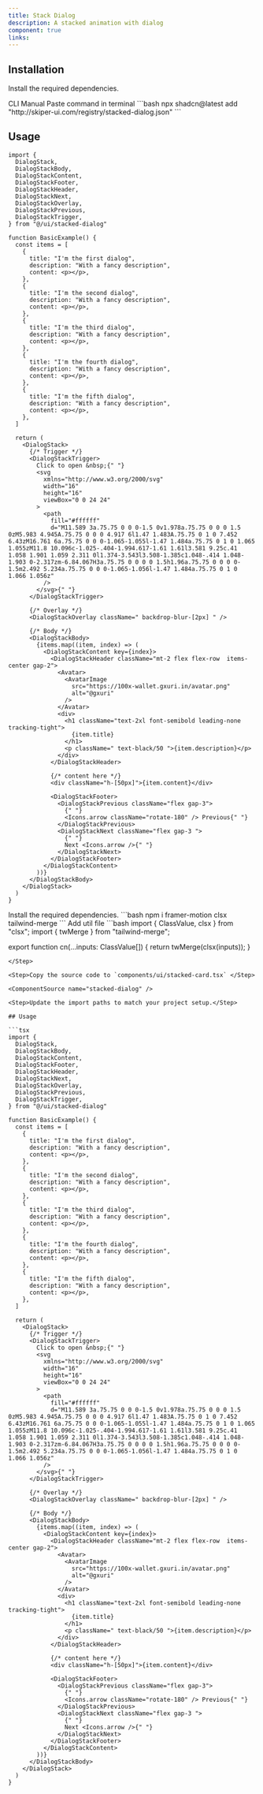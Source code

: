 ```yaml
---
title: Stack Dialog
description: A stacked animation with dialog
component: true
links:
---
```


<ComponentPreview
  name="stacked-dialog-demo"
  className="[&_.preview>[data-orientation=vertical]]:sm:max-w-[70%]"
  description="All variations"
/>

## Installation

Install the required dependencies.

<Tabs defaultValue="cli">

<TabsList>
  <TabsTrigger value="cli">CLI</TabsTrigger>
  <TabsTrigger value="manual">Manual</TabsTrigger>
</TabsList>

<TabsContent value="cli">

<Steps>

<Step>
Paste command in terminal 
```bash
  npx shadcn@latest add "http://skiper-ui.com/registry/stacked-dialog.json"
```
</Step>


## Usage

```tsx
import {
  DialogStack,
  DialogStackBody,
  DialogStackContent,
  DialogStackFooter,
  DialogStackHeader,
  DialogStackNext,
  DialogStackOverlay,
  DialogStackPrevious,
  DialogStackTrigger,
} from "@/ui/stacked-dialog"
```

```tsx
function BasicExample() {
  const items = [
    {
      title: "I'm the first dialog",
      description: "With a fancy description",
      content: <p></p>,
    },
    {
      title: "I'm the second dialog",
      description: "With a fancy description",
      content: <p></p>,
    },
    {
      title: "I'm the third dialog",
      description: "With a fancy description",
      content: <p></p>,
    },
    {
      title: "I'm the fourth dialog",
      description: "With a fancy description",
      content: <p></p>,
    },
    {
      title: "I'm the fifth dialog",
      description: "With a fancy description",
      content: <p></p>,
    },
  ]

  return (
    <DialogStack>
      {/* Trigger */}
      <DialogStackTrigger>
        Click to open &nbsp;{" "}
        <svg
          xmlns="http://www.w3.org/2000/svg"
          width="16"
          height="16"
          viewBox="0 0 24 24"
        >
          <path
            fill="#ffffff"
            d="M11.589 3a.75.75 0 0 0-1.5 0v1.978a.75.75 0 0 0 1.5 0zM5.983 4.945A.75.75 0 0 0 4.917 6l1.47 1.483A.75.75 0 1 0 7.452 6.43zM16.761 6a.75.75 0 0 0-1.065-1.055l-1.47 1.484a.75.75 0 1 0 1.065 1.055zM11.8 10.096c-1.025-.404-1.994.617-1.61 1.61l3.581 9.25c.41 1.058 1.901 1.059 2.311 0l1.374-3.543l3.508-1.385c1.048-.414 1.048-1.903 0-2.317zm-6.84.067H3a.75.75 0 0 0 0 1.5h1.96a.75.75 0 0 0 0-1.5m2.492 5.234a.75.75 0 0 0-1.065-1.056l-1.47 1.484a.75.75 0 1 0 1.066 1.056z"
          />
        </svg>{" "}
      </DialogStackTrigger>

      {/* Overlay */}
      <DialogStackOverlay className=" backdrop-blur-[2px] " />

      {/* Body */}
      <DialogStackBody>
        {items.map((item, index) => (
          <DialogStackContent key={index}>
            <DialogStackHeader className="mt-2 flex flex-row  items-center gap-2">
              <Avatar>
                <AvatarImage
                  src="https://100x-wallet.gxuri.in/avatar.png"
                  alt="@gxuri"
                />
              </Avatar>
              <div>
                <h1 className="text-2xl font-semibold leading-none tracking-tight">
                  {item.title}
                </h1>
                <p className=" text-black/50 ">{item.description}</p>
              </div>
            </DialogStackHeader>

            {/* content here */}
            <div className="h-[50px]">{item.content}</div>

            <DialogStackFooter>
              <DialogStackPrevious className="flex gap-3">
                {" "}
                <Icons.arrow className="rotate-180" /> Previous{" "}
              </DialogStackPrevious>
              <DialogStackNext className="flex gap-3 ">
                {" "}
                Next <Icons.arrow />{" "}
              </DialogStackNext>
            </DialogStackFooter>
          </DialogStackContent>
        ))}
      </DialogStackBody>
    </DialogStack>
  )
}
```

</Steps>

</TabsContent>
<TabsContent value="manual">

<Steps>

<Step>
Install the required dependencies.
```bash
  npm i framer-motion clsx tailwind-merge
```
</Step>
<Step>
Add util file
```bash
import { ClassValue, clsx } from "clsx";
import { twMerge } from "tailwind-merge";
 
export function cn(...inputs: ClassValue[]) {
  return twMerge(clsx(inputs));
}
```
</Step>

<Step>Copy the source code to `components/ui/stacked-card.tsx` </Step>

<ComponentSource name="stacked-dialog" />

<Step>Update the import paths to match your project setup.</Step>

## Usage

```tsx
import {
  DialogStack,
  DialogStackBody,
  DialogStackContent,
  DialogStackFooter,
  DialogStackHeader,
  DialogStackNext,
  DialogStackOverlay,
  DialogStackPrevious,
  DialogStackTrigger,
} from "@/ui/stacked-dialog"
```

```tsx
function BasicExample() {
  const items = [
    {
      title: "I'm the first dialog",
      description: "With a fancy description",
      content: <p></p>,
    },
    {
      title: "I'm the second dialog",
      description: "With a fancy description",
      content: <p></p>,
    },
    {
      title: "I'm the third dialog",
      description: "With a fancy description",
      content: <p></p>,
    },
    {
      title: "I'm the fourth dialog",
      description: "With a fancy description",
      content: <p></p>,
    },
    {
      title: "I'm the fifth dialog",
      description: "With a fancy description",
      content: <p></p>,
    },
  ]

  return (
    <DialogStack>
      {/* Trigger */}
      <DialogStackTrigger>
        Click to open &nbsp;{" "}
        <svg
          xmlns="http://www.w3.org/2000/svg"
          width="16"
          height="16"
          viewBox="0 0 24 24"
        >
          <path
            fill="#ffffff"
            d="M11.589 3a.75.75 0 0 0-1.5 0v1.978a.75.75 0 0 0 1.5 0zM5.983 4.945A.75.75 0 0 0 4.917 6l1.47 1.483A.75.75 0 1 0 7.452 6.43zM16.761 6a.75.75 0 0 0-1.065-1.055l-1.47 1.484a.75.75 0 1 0 1.065 1.055zM11.8 10.096c-1.025-.404-1.994.617-1.61 1.61l3.581 9.25c.41 1.058 1.901 1.059 2.311 0l1.374-3.543l3.508-1.385c1.048-.414 1.048-1.903 0-2.317zm-6.84.067H3a.75.75 0 0 0 0 1.5h1.96a.75.75 0 0 0 0-1.5m2.492 5.234a.75.75 0 0 0-1.065-1.056l-1.47 1.484a.75.75 0 1 0 1.066 1.056z"
          />
        </svg>{" "}
      </DialogStackTrigger>

      {/* Overlay */}
      <DialogStackOverlay className=" backdrop-blur-[2px] " />

      {/* Body */}
      <DialogStackBody>
        {items.map((item, index) => (
          <DialogStackContent key={index}>
            <DialogStackHeader className="mt-2 flex flex-row  items-center gap-2">
              <Avatar>
                <AvatarImage
                  src="https://100x-wallet.gxuri.in/avatar.png"
                  alt="@gxuri"
                />
              </Avatar>
              <div>
                <h1 className="text-2xl font-semibold leading-none tracking-tight">
                  {item.title}
                </h1>
                <p className=" text-black/50 ">{item.description}</p>
              </div>
            </DialogStackHeader>

            {/* content here */}
            <div className="h-[50px]">{item.content}</div>

            <DialogStackFooter>
              <DialogStackPrevious className="flex gap-3">
                {" "}
                <Icons.arrow className="rotate-180" /> Previous{" "}
              </DialogStackPrevious>
              <DialogStackNext className="flex gap-3 ">
                {" "}
                Next <Icons.arrow />{" "}
              </DialogStackNext>
            </DialogStackFooter>
          </DialogStackContent>
        ))}
      </DialogStackBody>
    </DialogStack>
  )
}
```

</Steps>

</TabsContent>

</Tabs>
